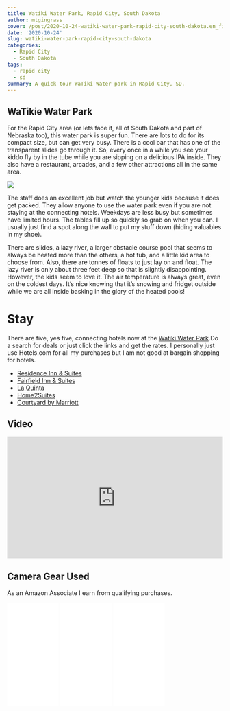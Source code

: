 ```yaml
---
title: Watiki Water Park, Rapid City, South Dakota
author: mtgingrass
cover: /post/2020-10-24-watiki-water-park-rapid-city-south-dakota.en_files/watikie.jpg
date: '2020-10-24'
slug: watiki-water-park-rapid-city-south-dakota
categories:
  - Rapid City
  - South Dakota
tags:
  - rapid city
  - sd
summary: A quick tour WaTiki Water park in Rapid City, SD.
---
```

## WaTikie Water Park

For the Rapid City area (or lets face it, all of South Dakota and part of Nebraska too), this water park is super fun. There are lots to do for its compact size, but can get very busy. There is a cool bar that has one of the transparent slides go through it. So, every once in a while you see your kiddo fly by in the tube while you are sipping on a delicious IPA inside. They also have a restaurant, arcades, and a few other attractions all in the same area. 

![](/post/2020-10-24-watiki-water-park-rapid-city-south-dakota.en_files/Screen Shot 2022-08-12 at 3.48.53 PM.png)

The staff does an excellent job but watch the younger kids because it does get packed. They allow anyone to use the water park even if you are not staying at the connecting hotels. Weekdays are less busy but sometimes have limited hours. The tables fill up so quickly so grab on when you can. I usually just find a spot along the wall to put my stuff down (hiding valuables in my shoe).

There are slides, a lazy river, a larger obstacle course pool that seems to always be heated more than the others, a hot tub, and a little kid area to choose from. Also, there are tonnes of floats to just lay on and float. The lazy river is only about three feet deep so that is slightly disappointing. However, the kids seem to love it. The air temperature is always great, even on the coldest days. It's nice knowing that it's snowing and fridget outside while we are all inside basking in the glory of the heated pools!

# Stay

There are five, yes five, connecting hotels now at the [Watiki Water Park](https://www.watikiwaterpark.com).Do a search for deals or just click the links and get the rates. I personally just use Hotels.com for all my purchases but I am not good at bargain shopping for hotels. 

* [Residence Inn & Suites](https://www.watikiwaterpark.com/stay/residence-inn-suites/)
* [Fairfield Inn & Suites](https://www.watikiwaterpark.com/stay/fairfield-by-marriott/)
* [La Quinta](https://www.watikiwaterpark.com/stay/la-quinta-by-wyndham/)
* [Home2Suites](https://www.watikiwaterpark.com/stay/home2-suites/)
* [Courtyard by Marriott](https://www.watikiwaterpark.com/stay/courtyard/)


## Video

<style>.embed-container { position: relative; padding-bottom: 56.25%; height: 0; overflow: hidden; max-width: 100%; } .embed-container iframe, .embed-container object, .embed-container embed { position: absolute; top: 0; left: 0; width: 100%; height: 100%; }</style><div class='embed-container'><iframe src='https://www.youtube.com/embed//-EgmwEbeoFs' frameborder='0' allowfullscreen></iframe></div>


## Camera Gear Used

As an Amazon Associate I earn from qualifying purchases.

<iframe style="width:120px;height:240px;" marginwidth="0" marginheight="0" scrolling="no" frameborder="0" src="//ws-na.amazon-adsystem.com/widgets/q?ServiceVersion=20070822&OneJS=1&Operation=GetAdHtml&MarketPlace=US&source=ac&ref=qf_sp_asin_til&ad_type=product_link&tracking_id=hatro-20&marketplace=amazon&region=US&placement=B07GDGZCCH&asins=B07GDGZCCH&linkId=21ac19b3aebd88af568926848ed0e44e&show_border=true&link_opens_in_new_window=true&price_color=333333&title_color=0066c0&bg_color=ffffff">
    </iframe>
    
<iframe style="width:120px;height:240px;" marginwidth="0" marginheight="0" scrolling="no" frameborder="0" src="//ws-na.amazon-adsystem.com/widgets/q?ServiceVersion=20070822&OneJS=1&Operation=GetAdHtml&MarketPlace=US&source=ac&ref=qf_sp_asin_til&ad_type=product_link&tracking_id=hatro-20&marketplace=amazon&region=US&placement=B07GD1HX7H&asins=B07GD1HX7H&linkId=d540f63169cf5579fe6cf0fe3ad80081&show_border=true&link_opens_in_new_window=true&price_color=333333&title_color=0066c0&bg_color=ffffff">
    </iframe>
    
<iframe style="width:120px;height:240px;" marginwidth="0" marginheight="0" scrolling="no" frameborder="0" src="//ws-na.amazon-adsystem.com/widgets/q?ServiceVersion=20070822&OneJS=1&Operation=GetAdHtml&MarketPlace=US&source=ac&ref=qf_sp_asin_til&ad_type=product_link&tracking_id=hatro-20&marketplace=amazon&region=US&placement=B07FCR3316&asins=B07FCR3316&linkId=966152948273f58ed1640fff2edc1aa0&show_border=true&link_opens_in_new_window=true&price_color=333333&title_color=0066c0&bg_color=ffffff">
    </iframe>

